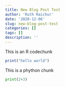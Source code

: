 ```yaml
---
title: New Blog Post Test
author: 'Ruth Raichur'
date: '2020-12-06'
slug: new-blog-post-test
categories: []
tags: []
description: ''
---
```


This is an R codechunk
```R
print("hello world")
```

This is a phython chunk
```python
print(2+3)
```